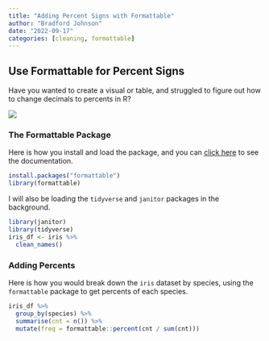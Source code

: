 ```yaml
---
title: "Adding Percent Signs with Formattable"
author: "Bradford Johnson"
date: "2022-09-17"
categories: [cleaning, formattable]
---
```


## **Use Formattable for Percent Signs**

Have you wanted to create a visual or table, and struggled to figure out how to change decimals to percents in R?

![](david-kristianto-prE6XvaFEMY-unsplash.jpg)

### The Formattable Package

Here is how you install and load the package, and you can [click here](https://renkun-ken.github.io/formattable/) to see the documentation.

``` r
install.packages("formattable")
library(formattable)
```

I will also be loading the `tidyverse` and `janitor` packages in the background.

```r
library(janitor)
library(tidyverse)
iris_df <- iris %>%
  clean_names()
```

### Adding Percents

Here is how you would break down the `iris` dataset by species, using the `formattable` package to get percents of each species.

```r
iris_df %>%
  group_by(species) %>%
  summarise(cnt = n()) %>%
  mutate(freq = formattable::percent(cnt / sum(cnt)))
```
